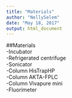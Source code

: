 ```yaml
---
title: "Materials"
author: "NellySelem"
date: "May 18, 2017"
output: html_document
---
```



##Materials  
-Incubator  
-Refrigerated centrifuge    
-Sonicator  
-Column HisTrapHP  
-Column AKTA-FPLC  
-Column Vivapure mini  
-Fluorimeter  